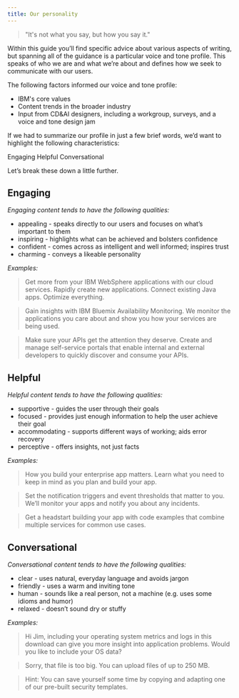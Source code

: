```yaml
---
title: Our personality
---
```


> "It's not what you say, but how you say it."


Within this guide you’ll find specific advice about various aspects of writing, but spanning all of 
the guidance is a particular voice and tone profile. This speaks of who we are and what we’re about 
and defines how we seek to communicate with our users.

The following factors informed our voice and tone profile:
- IBM's core values
- Content trends in the broader industry
- Input from CD&AI designers, including a workgroup, surveys, and a voice and tone design jam

If we had to summarize our profile in just a few brief words, we’d want to highlight the following 
characteristics:

<AnchorLinks>
  <AnchorLink>Engaging</AnchorLink>
  <AnchorLink>Helpful</AnchorLink>
  <AnchorLink>Conversational</AnchorLink>
</AnchorLinks>

Let’s break these down a little further.

## Engaging

_Engaging content tends to have the following qualities:_
- appealing - speaks directly to our users and focuses on what’s important to them
- inspiring - highlights what can be achieved and bolsters confidence
- confident - comes across as intelligent and well informed; inspires trust
- charming - conveys a likeable personality

_Examples:_
> Get more from your IBM WebSphere applications with our cloud services.
Rapidly create new applications. Connect existing Java apps. Optimize everything.

> Gain insights with IBM Bluemix Availability Monitoring.
We monitor the applications you care about and show you how your services are being used.

> Make sure your APIs get the attention they deserve.
Create and manage self-service portals that enable internal and external developers to quickly discover and consume your APIs.


## Helpful

_Helpful content tends to have the following qualities:_
- supportive - guides the user through their goals
- focused - provides just enough information to help the user achieve their goal
- accommodating - supports different ways of working; aids error recovery
- perceptive - offers insights, not just facts

_Examples:_
> How you build your enterprise app matters. Learn what you need to keep in mind as you plan and build your app.

> Set the notification triggers and event thresholds that matter to you. We’ll monitor your apps and notify you about any incidents.

> Get a headstart building your app with code examples that combine multiple services for common use cases.


## Conversational

_Conversational content tends to have the following qualities:_
- clear - uses natural, everyday language and avoids jargon
- friendly - uses a warm and inviting tone
- human - sounds like a real person, not a machine (e.g. uses some idioms and humor)
- relaxed - doesn’t sound dry or stuffy

_Examples:_
> Hi Jim, including your operating system metrics and logs in this download can give you more insight into application problems. Would you like to include your OS data?

> Sorry, that file is too big. You can upload files of up to 250 MB.

> Hint: You can save yourself some time by copying and adapting one of our pre-built security templates.